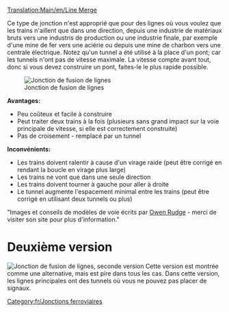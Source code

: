 [[Translation:Main/en/Line Merge]]{{en/-}}{{fr/Menu de Croisements}}

Ce type de jonction n'est approprié que pour des lignes où vous voulez que les trains n'aillent que dans une direction, depuis une industrie de matériaux bruts vers une industris de production ou une industrie finale, par exemple d'une mine de fer vers une aciérie ou depuis une mine de charbon vers une centrale électrique. Notez qu'un tunnel a été utilisé à la place d'un pont; car les tunnels n'ont pas de vitesse maximale. La vitesse compte avant tout, donc si vous devez construire un pont, faites-le le plus rapide possible.

[[File:en/3way trackmerge.png|none|frame|Jonction de fusion de lignes]]

'''Avantages:'''

*Peu coûteux et facile à construire
*Peut traiter deux trains à la fois (plusieurs sans grand impact sur la voie principale de vitesse, si elle est correctement construite)
*Pas de croisement - remplacé par un tunnel


'''Inconvénients:'''

*Les trains doivent ralentir à cause d'un virage raide (peut être corrigé en rendant la boucle en virage plus large)
*Les trains ne vont que dans une seule direction
*Les trains doivent tourner à gauche pour aller à droite
*Le tunnel augmente l'espacement minimal entre les trains (peut être corrigé en utilisant deux tunnels ou plus)


"Images et conseils de modèles de voie écrits par [http://www.owenrudge.net/TT/ Owen Rudge] - merci de visiter son site pour plus d'information."

=Deuxième version=
[[File:en/3way trackmerge2.png|none|frame|Jonction de fusion de lignes, seconde version]]
Cette version est montrée comme une alternative, mais est pire dans tous les cas. Dans cette version, les lignes principales ont des tunnels où vous ne pouvez pas placer de signaux.

[[Category:fr/Jonctions ferroviaires]]